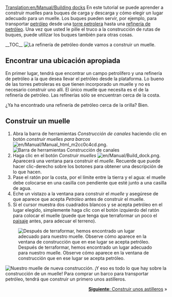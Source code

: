 [[Translation:en/Manual/Building docks]]
{{es/Manual/Tutorial/Inicio}}
En este tutorial se puede aprender a construir muelles para buques de carga y descarga y cómo elegir un lugar adecuado para un muelle. Los buques pueden servir, por ejemplo, para transportar [[es/Manual/Base Set/Cargos/Petróleo|petróleo]] desde una [[es/Torre petrolera|torre petrolera]] hasta una [[es/Refinería|refinería de petróleo]]. Una vez que usted le pille el truco a la construcción de rutas de buques, puede utilizar los buques también para otras cosas.

__TOC__
[[File:en/Manual/Dock construction 1.png|left|frame|La refinería de petróleo donde vamos a construir un muelle.]]
==Encontrar una ubicación apropiada==
En primer lugar, tendrá que encontrar un campo petrolífero y una refinería de petróleo a la que desea llevar el petróleo desde la plataforma. Lo bueno de las torres petroleras es que tienen incorporado un muelle y no es necesario construir uno allí. El único muelle que necesita es el de la refinería de petróleo. Las refinerías sólo se encuentran cerca de la costa.

¿Ya ha encontrado una refinería de petróleo cerca de la orilla? Bien.
<div style="clear:left"></div>

==Construir un muelle==
# Abra la barra de herramientas ''Construcción de canales'' haciendo clic en botón ''construir muelles para barcos'' [[File:en/Manual/Manual html m2cc0c4cd.png]].<br/>[[File:es/Manual/Dock toolbar.png|frame|none|Barra de herramientas Construcción de canales]]
# Haga clic en el botón ''Construir muelles'' [[File:en/Manual/Build dock.png]]. Aparecerá una ventana para construir el ''muelle''. Recuerde que puede hacer clic-derecho sobre los botones para obtener una descripción de lo que hacen.
# Pase el ratón por la costa, por el límite entre la tierra y el agua: el muelle debe colocarse en una casilla con pendiente que esté junto a una casilla de agua.
# Eche un vistazo a la ventana para construir el ''muelle'' y asegúrese de que aparece que acepta ''Petróleo'' antes de construir el muelle.
# Si el cursor muestra dos cuadrados blancos y se acepta petróleo en el lugar elegido, simplemente haga clic con el botón izquierdo del ratón para colocar el muelle (puede que tenga que terraformar un poco el [[es/Manual/Paisaje|paisaje]] antes, para adecuar el terreno).<br/>
[[File:es/Manual/Dock construction 2.png|frame|none|Después de terraformar, hemos encontrado un lugar adecuado para nuestro muelle. Observe cómo aparece en la ventana de construcción que en ese lugar se acepta petróleo.]]

[[File:es/Manual/Dock construction 3.png|frame|right|Nuestro muelle de nueva construcción.]]
¡Y eso es todo lo que hay sobre la construcción de un muelle! Para comprar un barco para transportar petróleo, tendrá que construir un primero unos astilleros.

<span style="float: right">[[es/Manual/Construir astilleros|'''Siguiente''': Construir unos astilleros]] &raquo;</span>